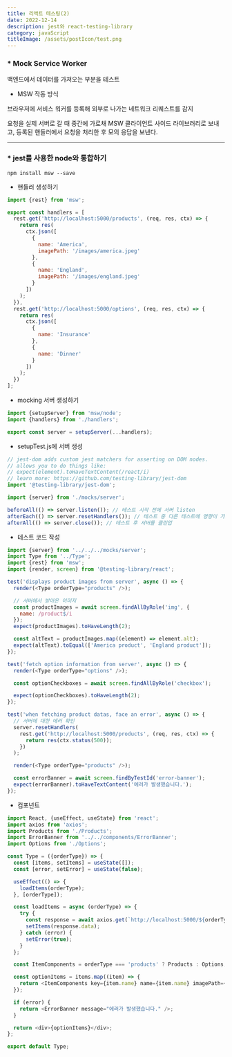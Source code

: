 ```yaml
---
title: 리액트 테스팅(2)
date: 2022-12-14
description: jest와 react-testing-library
category: javaScript
titleImage: /assets/postIcon/test.png
---
```


### * Mock Service Worker

백엔드에서 데이터를 가져오는 부분을 테스트

- MSW 작동 방식

브라우저에 서비스 워커를 등록해 외부로 나가는 네트워크 리퀘스트를 감지

요청을 실제 서버로 갈 때 중간에 가로채 MSW 클라이언트 사이드 라이브러리로 보내고, 등록된 핸들러에서 요청을 처리한 후 모의 응답을 보낸다.

---

### * jest를 사용한 node와 통합하기

```shell
npm install msw --save
```

- 핸들러 생성하기

```js
import {rest} from 'msw';

export const handlers = [
  rest.get('http://localhost:5000/products', (req, res, ctx) => {
    return res(
      ctx.json([
        {
          name: 'America',
          imagePath: '/images/america.jpeg'
        },
        {
          name: 'England',
          imagePath: '/images/england.jpeg'
        }
      ])
    );
  }),
  rest.get('http://localhost:5000/options', (req, res, ctx) => {
    return res(
      ctx.json([
        {
          name: 'Insurance'
        },
        {
          name: 'Dinner'
        }
      ])
    );
  })
];
```

- mocking 서버 생성하기

```js
import {setupServer} from 'msw/node';
import {handlers} from './handlers';

export const server = setupServer(...handlers);
```

- setupTest.js에 서버 생성

```js
// jest-dom adds custom jest matchers for asserting on DOM nodes.
// allows you to do things like:
// expect(element).toHaveTextContent(/react/i)
// learn more: https://github.com/testing-library/jest-dom
import '@testing-library/jest-dom';

import {server} from './mocks/server';

beforeAll(() => server.listen()); // 테스트 시작 전에 서버 listen
afterEach(() => server.resetHandlers()); // 테스트 중 다른 테스트에 영향이 가지 않도록
afterAll(() => server.close()); // 테스트 후 서버를 클린업
```

- 테스트 코드 작성

```js
import {server} from '../../../mocks/server';
import Type from '../Type';
import {rest} from 'msw';
import {render, screen} from '@testing-library/react';

test('displays product images from server', async () => {
  render(<Type orderType="products" />);

  // 서버에서 받아온 이미지
  const productImages = await screen.findAllByRole('img', {
    name: /product$/i
  });
  expect(productImages).toHaveLength(2);

  const altText = productImages.map((element) => element.alt);
  expect(altText).toEqual(['America product', 'England product']);
});

test('fetch option information from server', async () => {
  render(<Type orderType="options" />);

  const optionCheckboxes = await screen.findAllByRole('checkbox');

  expect(optionCheckboxes).toHaveLength(2);
});

test('when fetching product datas, face an error', async () => {
  // 서버에 대한 에러 확인
  server.resetHandlers(
    rest.get('http://localhost:5000/products', (req, res, ctx) => {
      return res(ctx.status(500));
    })
  );

  render(<Type orderType="products" />);

  const errorBanner = await screen.findByTestId('error-banner');
  expect(errorBanner).toHaveTextContent('에러가 발생했습니다.');
});
```

- 컴포넌트

```js
import React, {useEffect, useState} from 'react';
import axios from 'axios';
import Products from './Products';
import ErrorBanner from '../../components/ErrorBanner';
import Options from './Options';

const Type = ({orderType}) => {
  const [items, setItems] = useState([]);
  const [error, setError] = useState(false);

  useEffect(() => {
    loadItems(orderType);
  }, [orderType]);

  const loadItems = async (orderType) => {
    try {
      const response = await axios.get(`http://localhost:5000/${orderType}`);
      setItems(response.data);
    } catch (error) {
      setError(true);
    }
  };

  const ItemComponents = orderType === 'products' ? Products : Options;

  const optionItems = items.map((item) => {
    return <ItemComponents key={item.name} name={item.name} imagePath={item.imagePath} />;
  });

  if (error) {
    return <ErrorBanner message="에러가 발생했습니다." />;
  }

  return <div>{optionItems}</div>;
};

export default Type;
```
